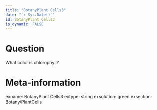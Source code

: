 ```yaml
---
title: "BotanyPlant Cells3"
date: "`r Sys.Date()`"
id: BotanyPlant Cells3
is_dynamic: FALSE
---
```


Question
========

What color is chlorophyll?


Meta-information
================
exname: BotanyPlant Cells3
extype: string
exsolution: green
exsection: Botany/PlantCells

